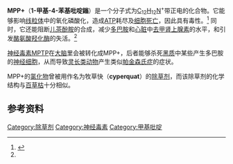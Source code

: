 {{chembox
|ImageFile=MPP+.svg
|ImageSize=200px
|IUPACName=1-Methyl-4-phenylpyridin-1-ium
|OtherNames=牧草快
|Section1={{Chembox Identifiers
| IUPHAR_ligand = 4568
| CASNo_Ref = {{cascite|changed|??}}
| CASNo=39794-99-5
| PubChem=39484
| EINECS=248-939-7
| ChEMBL_Ref = {{ebicite|correct|EBI}}
| ChEMBL = 311617
| ChemSpiderID_Ref = {{chemspidercite|correct|chemspider}}
| ChemSpiderID = 36101
| ChEBI_Ref = {{ebicite|correct|EBI}}
| ChEBI = 641
| StdInChI_Ref = {{stdinchicite|correct|chemspider}}
| StdInChI = 1S/C12H12N/c1-13-9-7-12(8-10-13)11-5-3-2-4-6-11/h2-10H,1H3/q+1
| StdInChIKey_Ref = {{stdinchicite|correct|chemspider}}
| StdInChIKey = FMGYKKMPNATWHP-UHFFFAOYSA-N
| SMILES=C[n+]1ccc(cc1)c2ccccc2
| MeSHName = 1-Methyl-4-phenylpyridinium
  }}
|Section2= {{Chembox Properties
|  Formula=C<sub>12</sub>H<sub>12</sub>N<sup>+</sup>
|  MolarMass=170.25 g/mol
|  Appearance=
|  Density=
|  MeltingPt=
|  BoilingPt=
|  Solubility=
  }}
|Section3= {{Chembox Hazards
|  MainHazards=
|  FlashPt=
|  Autoignition=
  }}
}}

'''MPP+'''（'''1-甲基-4-苯基吡啶鎓'''）是一个分子式为[[碳|C]]<sub>12</sub>[[氢|H]]<sub>12</sub>[[氮|N]]<sup>+</sup>带正电的化合物。它能够影响[[线粒体|线粒体]]中的氧化磷酸化，造成[[三磷酸腺苷|ATP]]耗尽及[[细胞程序性死亡|细胞死亡]]，因此具有毒性。<ref name="pubchem">{{Cite web |url=http://pubchem.ncbi.nlm.nih.gov/summary/summary.cgi?cid=39484 |title=PubChem Compound entry on MPP+ |accessdate=2011-11-12 |archive-date=2014-08-19 |archive-url=https://web.archive.org/web/20140819083151/http://pubchem.ncbi.nlm.nih.gov/summary/summary.cgi?cid=39484 |dead-url=no }}</ref> 同时，它还能阻断[[儿茶酚胺|儿茶酚胺]]的合成，减少[[多巴胺|多巴胺]]和[[心脏|心脏]]中[[去甲肾上腺素|去甲肾上腺素]]的水平，和引发[[酪氨酸羟化酶|酪氨酸羟化酶]]的失活。<ref name="pubchem"/>

[[神经毒素|神经毒素]][[MPTP|MPTP]]在[[大脑|大脑]]里会被{{Link-en|单胺氧化酶B|Monoamine oxidase B}}转化成MPP+，后者能够杀死[[黑质|黑质]]中某些产生多巴胺的[[神经细胞|神经细胞]]，从而导致[[灵长类动物|灵长类动物]]产生类似[[帕金森氏症|帕金森氏症]]的症状。

MPP+的[[氯化物|氯化物]]曾被用作名为牧草快（'''cyperquat'''）的[[除草剂|除草剂]]，而该除草剂的化学结构与[[百草枯|百草枯]]十分相似。

== 参考资料 ==
{{Reflist}}

{{除草剂}}

[[Category:除草剂|Category:除草剂]]
[[Category:神经毒素|Category:神经毒素]]
[[Category:甲基吡啶|Category:甲基吡啶]]

{{Organic-compound-stub}}